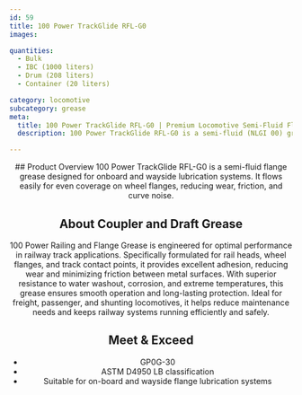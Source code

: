 ```yaml
---
id: 59
title: 100 Power TrackGlide RFL-G0
images:

quantities:
  - Bulk
  - IBC (1000 liters)
  - Drum (208 liters)
  - Container (20 liters)

category: locomotive
subcategory: grease
meta:
  title: 100 Power TrackGlide RFL-G0 | Premium Locomotive Semi-Fluid Flange Grease
  description: 100 Power TrackGlide RFL-G0 is a semi-fluid (NLGI 00) grease for locomotive wheel flanges and track contact points. Designed for on-board and wayside lubrication systems, it provides excellent flow, adhesion, wear protection, and friction reduction. Meets GP0G-30 and ASTM D4950 LB standards for reliable performance in freight, passenger, and shunting locomotives.

---
```


<Header>
  ## Product Overview
 100 Power TrackGlide RFL-G0 is a semi-fluid flange grease designed for onboard and wayside lubrication systems. It flows easily for even coverage on wheel flanges, reducing wear, friction, and curve noise.

  ## About Coupler and Draft Grease
  100 Power Railing and Flange Grease is engineered for optimal performance in railway track applications. Specifically formulated for rail heads, wheel flanges, and track contact points, it provides excellent adhesion, reducing wear and minimizing friction between metal surfaces. With superior resistance to water washout, corrosion, and extreme temperatures, this grease ensures smooth operation and long-lasting protection. Ideal for freight, passenger, and shunting locomotives, it helps reduce maintenance needs and keeps railway systems running efficiently and safely.

  ## Meet & Exceed
- GP0G-30
- ASTM D4950 LB classification
- Suitable for on-board and wayside flange lubrication systems

</Header>
